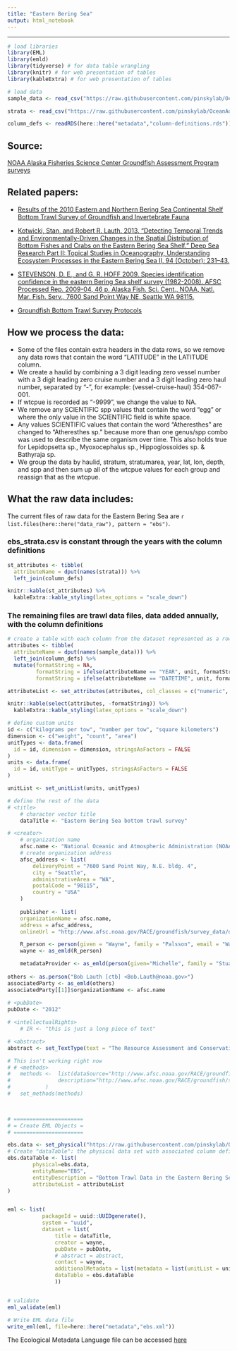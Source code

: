 ```yaml
---
title: "Eastern Bering Sea"
output: html_notebook
---
```

---
```r
# load libraries
library(EML)
library(emld)
library(tidyverse) # for data table wrangling
library(knitr) # for web presentation of tables
library(kableExtra) # for web presentation of tables

# load data
sample_data <- read_csv("https://raw.githubusercontent.com/pinskylab/OceanAdapt/master/data_raw/ebs1982_1984.csv", n_max = 6)

strata <- read_csv("https://raw.githubusercontent.com/pinskylab/OceanAdapt/master/data_raw/ebs_strata.csv", n_max = 6)

column_defs <- readRDS(here::here("metadata","column-definitions.rds"))
```

## Source:
[NOAA Alaska Fisheries Science Center Groundfish Assessment Program surveys](http://www.nwfsc.noaa.gov/research/divisions/fram/groundfish/bottom_trawl.cfm)

## Related papers:  

- [Results of the 2010 Eastern and Northern Bering Sea Continental Shelf Bottom Trawl Survey of Groundfish and Invertebrate Fauna](https://www.afsc.noaa.gov/publications/afsc-tm/noaa-tm-afsc-227.pdf)  

- [Kotwicki, Stan, and Robert R. Lauth. 2013. “Detecting Temporal Trends and Environmentally-Driven Changes in the Spatial Distribution of Bottom Fishes and Crabs on the Eastern Bering Sea Shelf.” Deep Sea Research Part II: Topical Studies in Oceanography, Understanding Ecosystem Processes in the Eastern Bering Sea II, 94 (October): 231–43.](https://doi.org/10.1016/j.dsr2.2013.03.017)  

- [STEVENSON, D. E., and G. R. HOFF 2009. Species identification confidence in the eastern Bering Sea shelf survey (1982-2008). AFSC Processed Rep. 2009-04, 46 p. Alaska Fish. Sci. Cent., NOAA, Natl. Mar. Fish. Serv., 7600 Sand Point Way NE, Seattle WA 98115.](https://www.afsc.noaa.gov/Publications/ProcRpt/PR2009-04.pdf)  
- [Groundfish Bottom Trawl Survey Protocols](https://www.fisheries.noaa.gov/resource/document/groundfish-bottom-trawl-survey-protocols)

## How we process the data:  
- Some of the files contain extra headers in the data rows, so we remove any data rows that contain the word "LATITUDE" in the LATITUDE column.  
- We create a haulid by combining a 3 digit leading zero vessel number with a 3 digit leading zero cruise number and a 3 digit leading zero haul number, separated by "-", for example: (vessel-cruise-haul) 354-067-001.  
- If wtcpue is recorded as "-9999", we change the value to NA.  
- We remove any SCIENTIFIC spp values that contain the word "egg" or where the only value in the SCIENTIFIC field is white space.  
- Any values SCIENTIFIC values that contain the word "Atheresthes" are changed to "Atheresthes sp." because more than one genus/spp combo was used to describe the same organism over time.  This also holds true for Lepidopsetta sp., Myoxocephalus sp., Hippoglossoides sp. & Bathyraja sp.
- We group the data by haulid, stratum, stratumarea, year, lat, lon, depth,  and spp and then sum up all of the wtcpue values for each group and reassign that as the wtcpue.  

## What the raw data includes:  
The current files of raw data for the Eastern Bering Sea are `r list.files(here::here("data_raw"), pattern = "ebs")`.

### ebs_strata.csv is constant through the years with the column definitions  
```r
st_attributes <- tibble(
  attributeName = dput(names(strata))) %>% 
  left_join(column_defs)
```
```r
knitr::kable(st_attributes) %>% 
  kableExtra::kable_styling(latex_options = "scale_down")
```

### The remaining files are trawl data files, data added annually, with the column definitions
```r
# create a table with each column from the dataset represented as a row.  There will be an error message about undefined units but they are defined later when the dataset is created.
attributes <- tibble(
  attributeName = dput(names(sample_data))) %>% 
  left_join(column_defs) %>% 
  mutate(formatString = NA,
         formatString = ifelse(attributeName == "YEAR", unit, formatString), 
         formatString = ifelse(attributeName == "DATETIME", unit, formatString))

attributeList <- set_attributes(attributes, col_classes = c("numeric", "numeric", "character", "numeric", "Date", "Date", "numeric", "numeric", "character", "character", "numeric", "numeric", "numeric", "numeric", "numeric", "numeric", "numeric"))
```
```r
knitr::kable(select(attributes, -formatString)) %>% 
  kableExtra::kable_styling(latex_options = "scale_down")
```

```r
# define custom units
id <- c("kilograms per tow", "number per tow", "square kilometers")
dimension <- c("weight", "count", "area")
unitTypes <- data.frame(
  id = id, dimension = dimension, stringsAsFactors = FALSE
)
units <- data.frame(
  id = id, unitType = unitTypes, stringsAsFactors = FALSE
)

unitList <- set_unitList(units, unitTypes)

# define the rest of the data
# <title>
	# character vector title
	dataTitle <- "Eastern Bering Sea bottom trawl survey"

# <creator>
	# organization name
	afsc.name <- "National Oceanic and Atmospheric Administration (NOAA) Alaska Fisheries Science Center (AFSC) Resource Assessment and Conservation Engineering Division (RACE)"
	# create organization address
	afsc_address <- list( 
		deliveryPoint = "7600 Sand Point Way, N.E. bldg. 4",
		city = "Seattle",
		administrativeArea = "WA",
		postalCode = "98115",
		country = "USA"
	)
	
	publisher <- list(
	organizationName = afsc.name,
	address = afsc_address,
	onlineUrl = "http://www.afsc.noaa.gov/RACE/groundfish/survey_data/default.htm")

	R_person <- person(given = "Wayne", family = "Palsson", email = "Wayne.Palsson@noaa.gov", role = "cre")
	wayne <- as_emld(R_person)

	metadataProvider <- as_emld(person(given="Michelle", family = "Stuart",email = "michelle.stuart@rutgers.edu"))
	
others <- as.person("Bob Lauth [ctb] <Bob.Lauth@noaa.gov>")
associatedParty <- as_emld(others)
associatedParty[[1]]$organizationName <- afsc.name
	
# <pubDate>
pubDate <- "2012"

# <intellectualRights>
	# IR <- "this is just a long piece of text"

# <abstract>
abstract <- set_TextType(text = "The Resource Assessment and Conservation Engineering Division (RACE) of the Alaska Fisheries Science Center (AFSC) conducts bottom trawl surveys to monitor the condition of the demersal fish and crab stocks of Alaska. These data include catch per unit effort for each identified species at a standard set of stations. This is a subset of the main racebase datase. Excluded are non standard stations, earlier years using different gear, and other types of data collected other than species id, species weight, water temperature and depth.")

# This isn't working right now
# # <methods>
# 	methods <- 	list(dataSource="http://www.afsc.noaa.gov/RACE/groundfish/survey_data/default.htm",
# 				description="http://www.afsc.noaa.gov/RACE/groundfish/survey_data/metadata_template.php?fname=RACEweb.xml"
# 			) 
# 	set_methods(methods)

	

# ======================
# = Create EML Objects =
# ======================

ebs.data <- set_physical("https://raw.githubusercontent.com/pinskylab/OceanAdapt/master/data_raw/ai1983_2000.csv")
# Create "dataTable": the physical data set with associated column definitions and units
ebs.dataTable <- list(
		physical=ebs.data,
		entityName="EBS",
		entityDescription = "Bottom Trawl Data in the Eastern Bering Sea",
		attributeList = attributeList
)


eml <- list(
           packageId = uuid::UUIDgenerate(),  
           system = "uuid",
           dataset = list(
               title = dataTitle,
               creator = wayne,
               pubDate = pubDate,
               # abstract = abstract,
               contact = wayne,
               additionalMetadata = list(metadata = list(unitList = unitList)),
               dataTable = ebs.dataTable
               ))


# validate
eml_validate(eml)

# Write EML data file
write_eml(eml, file=here::here("metadata","ebs.xml"))
```

The Ecological Metadata Language file can be accessed [here](https://github.com/pinskylab/OceanAdapt/blob/master/metaData/ebs.xml)
